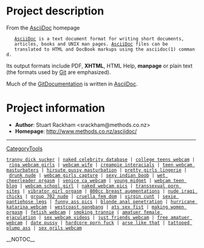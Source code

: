 = Project description =

From the [[AsciiDoc]] homepage

    [[AsciiDoc]] is a text document format for writing short documents,
    articles, books and UNIX man pages. [[AsciiDoc]] files can be
    translated to HTML and DocBook markups using the asciidoc(1) command.

Its output formats include PDF, <b>XHTML</b>, HTML Help, <b>manpage</b> or plain text
(the formats used by [[Git]] are emphasized).

Much of the [[GitDocumentation]] is written in [[AsciiDoc]].

= Project information =

* <b>Author</b>: Stuart Rackham <srackham@methods.co.nz>
* <b>Homepage</b>: http://www.methods.co.nz/asciidoc/

----
[[CategoryTools]]
 [http://correcting.freewebsitehosting.com/41.html tranny dick sucker] | [http://arsehole.greatnow.com/86.html naked celebrity database] | [http://righting.wtcsites.com/86.html college teens webcam] | [http://homepage.mac.com/beef5/47.html riga webcam girls] | [http://homepage.mac.com/seedling2/47.html webcam wife] | [http://arboreal.angelcities.com/23.html creampie interacials] | [http://bunco.kogaryu.com/30.html teen webcam masturbaters] | [http://exhibits.freecities.com/44.html hirsute pussy masturbation] | [http://toothsome.envy.nu/87.html pretty girls lingerie] | [http://unshaved.envy.nu/51.html drunk nude] | [http://eats.angelcities.com/14.html webcam girls capture] | [http://adagios.150m.com/85.html sexy indian boob] | [http://aisle.greatnow.com/84.html wet cheerleader orgasm] | [http://homepage.mac.com/bindweed/58.html venice ca webcam] | [http://squealer.741.com/57.html young midget] | [http://bunco.kogaryu.com/89.html webcam teen blog] | [http://homepage.mac.com/richard129/60.html webcam school girl] | [http://forfend.freecities.com/44.html naked webcam pics] | [http://optimist.wtcsites.com/64.html transsexual porn sites] | [http://toenail.150m.com/90.html vibrator girl orgasm] | [http://saran.freewebsitehosting.com/12.html 800cc breast augmentations] | [http://correcting.freewebsitehosting.com/14.html nude iraqi chicks] | [http://extenuated.g0g.net/52.html group 702 nude] | [http://sinuous.150m.com/34.html cruella fem dom] | [http://crankiness.100freemb.com/84.html virgin cunt] | [http://dubois.freecities.com/29.html sexie pantiehose legs] | [http://checkroom.o-f.com/79.html funny ass pics] | [http://sedition.1accesshost.com/52.html blonde anal penetration] | [http://homepage.mac.com/chengdu2/16.html hurricane katarina webcam] | [http://vacillates.wtcsites.com/42.html westcoast gangbang] | [http://donal.exactpages.com/27.html ats sex fist] | [http://wingspan.9cy.com/92.html making women orgasm] | [http://homepage.mac.com/pdq3/29.html fetish webcam] | [http://pestled.freewebsitehosting.com/37.html smoking trannie] | [http://crankiness.100freemb.com/5.html amatuer female ejaculation] | [http://homepage.mac.com/estranged2/34.html sex webcam videos] | [http://airwomen.fcpages.com/83.html just friends webcam] | [http://fibbed.150m.com/55.html free amatuer webcam] | [http://sedately.1sweethost.com/82.html date pussy] | [http://homepage.mac.com/banality1/32.html hardcore porn fuck] | [http://homepage.mac.com/atheneum1/15.html arse like that] | [http://crawlspace.kogaryu.com/ tattooed plump ass] | [http://scrumped.1accesshost.com/31.html sex grils webcam]

__NOTOC__